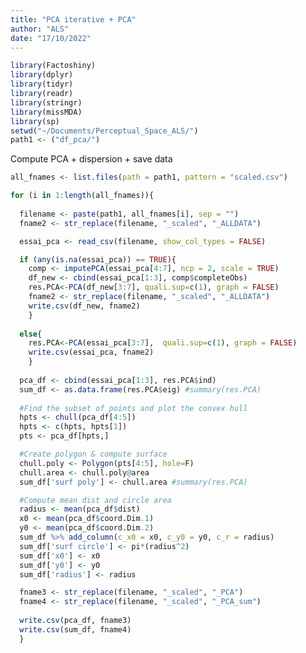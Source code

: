 ```yaml
---
title: "PCA iterative + PCA"
author: "ALS"
date: "17/10/2022"
---
```

```r
library(Factoshiny)
library(dplyr)
library(tidyr)
library(readr)
library(stringr)
library(missMDA)
library(sp)
setwd("~/Documents/Perceptual_Space_ALS/")
path1 <- ("df_pca/")
```

Compute PCA + dispersion + save data

```r

all_fnames <- list.files(path = path1, pattern = "scaled.csv")

for (i in 1:length(all_fnames)){
  
  filename <- paste(path1, all_fnames[i], sep = "")
  fname2 <- str_replace(filename, "_scaled", "_ALLDATA")

  essai_pca <- read_csv(filename, show_col_types = FALSE)

  if (any(is.na(essai_pca)) == TRUE){
    comp <- imputePCA(essai_pca[4:7], ncp = 2, scale = TRUE)
    df_new <- cbind(essai_pca[1:3], comp$completeObs)
    res.PCA<-PCA(df_new[3:7], quali.sup=c(1), graph = FALSE)
    fname2 <- str_replace(filename, "_scaled", "_ALLDATA")
    write.csv(df_new, fname2)
    }
  
  else{
    res.PCA<-PCA(essai_pca[3:7],  quali.sup=c(1), graph = FALSE)
    write.csv(essai_pca, fname2)
    }
  
  pca_df <- cbind(essai_pca[1:3], res.PCA$ind)
  sum_df <- as.data.frame(res.PCA$eig) #summary(res.PCA)
  
  #Find the subset of points and plot the convex hull
  hpts <- chull(pca_df[4:5])
  hpts <- c(hpts, hpts[1])
  pts <- pca_df[hpts,]

  #Create polygon & compute surface
  chull.poly <- Polygon(pts[4:5], hole=F)
  chull.area <- chull.poly@area
  sum_df['surf poly'] <- chull.area #summary(res.PCA)

  #Compute mean dist and circle area
  radius <- mean(pca_df$dist)
  x0 <- mean(pca_df$coord.Dim.1)
  y0 <- mean(pca_df$coord.Dim.2)
  sum_df %>% add_column(c_x0 = x0, c_y0 = y0, c_r = radius)
  sum_df['surf circle'] <- pi*(radius^2)
  sum_df['x0'] <- x0
  sum_df['y0'] <- y0
  sum_df['radius'] <- radius

  fname3 <- str_replace(filename, "_scaled", "_PCA")
  fname4 <- str_replace(filename, "_scaled", "_PCA_sum")
  
  write.csv(pca_df, fname3)
  write.csv(sum_df, fname4)
  }
```
